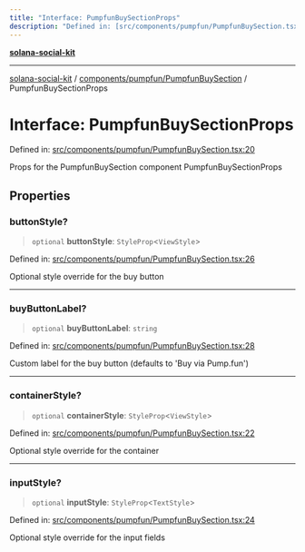 ```yaml
---
title: "Interface: PumpfunBuySectionProps"
description: "Defined in: [src/components/pumpfun/PumpfunBuySection.tsx:20](https://github.com/SendArcade/solana-app-kit/blob/bd4b3556b8f469c27ebb06f4df65b3a36b43ba3b/src/components/pumpfun/PumpfunBuySection.tsx#L20)"
---
```


[**solana-social-kit**](../../../../README.mdx)

***

[solana-social-kit](../../../../README.mdx) / [components/pumpfun/PumpfunBuySection](../README.mdx) / PumpfunBuySectionProps

# Interface: PumpfunBuySectionProps

Defined in: [src/components/pumpfun/PumpfunBuySection.tsx:20](https://github.com/SendArcade/solana-app-kit/blob/bd4b3556b8f469c27ebb06f4df65b3a36b43ba3b/src/components/pumpfun/PumpfunBuySection.tsx#L20)

Props for the PumpfunBuySection component
 PumpfunBuySectionProps

## Properties

### buttonStyle?

> `optional` **buttonStyle**: `StyleProp`\<`ViewStyle`\>

Defined in: [src/components/pumpfun/PumpfunBuySection.tsx:26](https://github.com/SendArcade/solana-app-kit/blob/bd4b3556b8f469c27ebb06f4df65b3a36b43ba3b/src/components/pumpfun/PumpfunBuySection.tsx#L26)

Optional style override for the buy button

***

### buyButtonLabel?

> `optional` **buyButtonLabel**: `string`

Defined in: [src/components/pumpfun/PumpfunBuySection.tsx:28](https://github.com/SendArcade/solana-app-kit/blob/bd4b3556b8f469c27ebb06f4df65b3a36b43ba3b/src/components/pumpfun/PumpfunBuySection.tsx#L28)

Custom label for the buy button (defaults to 'Buy via Pump.fun')

***

### containerStyle?

> `optional` **containerStyle**: `StyleProp`\<`ViewStyle`\>

Defined in: [src/components/pumpfun/PumpfunBuySection.tsx:22](https://github.com/SendArcade/solana-app-kit/blob/bd4b3556b8f469c27ebb06f4df65b3a36b43ba3b/src/components/pumpfun/PumpfunBuySection.tsx#L22)

Optional style override for the container

***

### inputStyle?

> `optional` **inputStyle**: `StyleProp`\<`TextStyle`\>

Defined in: [src/components/pumpfun/PumpfunBuySection.tsx:24](https://github.com/SendArcade/solana-app-kit/blob/bd4b3556b8f469c27ebb06f4df65b3a36b43ba3b/src/components/pumpfun/PumpfunBuySection.tsx#L24)

Optional style override for the input fields
